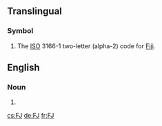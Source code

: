 {{also|fJ|.fj}}
==Translingual==

===Symbol===
{{head|mul|symbol}}
# The [[ISO]] 3166-1 two-letter (alpha-2) code for [[Fiji]].

==English==

===Noun===
{{en-noun}}

# {{initialism of|foot job|lang=en}}


[[cs:FJ]]
[[de:FJ]]
[[fr:FJ]]